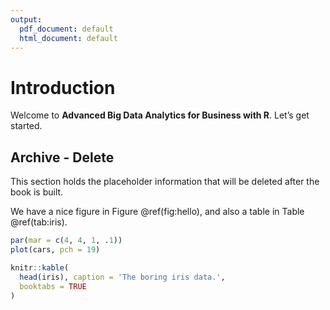 ```yaml
---
output:
  pdf_document: default
  html_document: default
---
```

\mainmatter

# Introduction

Welcome to **Advanced Big Data Analytics for Business with R**. Let's get started.



## Archive - Delete

This section holds the placeholder information that will be deleted after the book is built.

We have a nice figure in Figure \@ref(fig:hello), and also a table in Table \@ref(tab:iris).

```r
par(mar = c(4, 4, 1, .1))
plot(cars, pch = 19)
```

```r
knitr::kable(
  head(iris), caption = 'The boring iris data.',
  booktabs = TRUE
)
```

